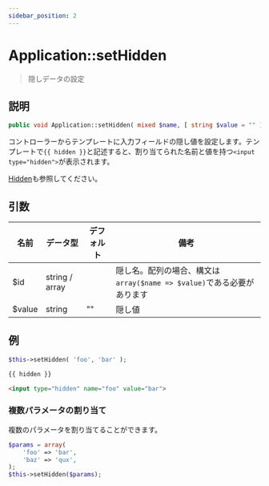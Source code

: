 ```yaml
---
sidebar_position: 2
---
```


# Application::setHidden

> 隠しデータの設定

## 説明

```php
public void Application::setHidden( mixed $name, [ string $value = "" ] )
```

コントローラーからテンプレートに入力フィールドの隠し値を設定します。テンプレートで`{{ hidden }}`と記述すると、割り当てられた名前と値を持つ`<input type="hidden">`が表示されます。

[Hidden](#)も参照してください。

## 引数

| 名前   | データ型        | デフォルト | 備考                                                            |
| ------ | --------------- | ---------- | --------------------------------------------------------------- |
| $id    | string / array  |            | 隠し名。配列の場合、構文は`array($name => $value)`である必要があります |
| $value | string          | ""         | 隠し値                                                           |

## 例

```php title="コントローラー"
$this->setHidden( 'foo', 'bar' );
```

```html title="テンプレート"
{{ hidden }}
```

```html title="出力"
<input type="hidden" name="foo" value="bar">
```

### 複数パラメータの割り当て

複数のパラメータを割り当てることができます。

```php title="コントローラー"
$params = array(
    'foo' => 'bar',
    'baz' => 'qux',
);
$this->setHidden($params);
```
